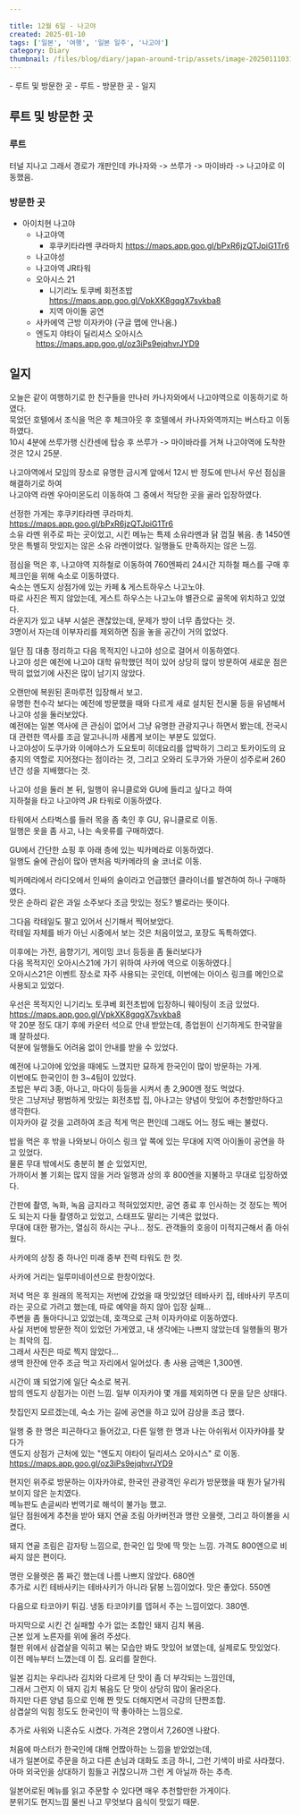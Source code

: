 ```yaml
---  
  
title: 12월 6일 - 나고야  
created: 2025-01-10  
tags: ['일본', '여행', '일본 일주', '나고야']  
category: Diary  
thumbnail: /files/blog/diary/japan-around-trip/assets/image-20250111031539339.png  
---  
```

  
  
<TableOfContents>  
- 루트 및 방문한 곳  
  - 루트  
  - 방문한 곳  
- 일지  
</TableOfContents>  
  
## 루트 및 방문한 곳  
  
### 루트  
  
터널 지나고 그래서 경로가 개판인데 카나자와 -> 쓰루가 -> 마이바라 -> 나고야로 이동했음.  
  
<ImageLoader src="/files/blog/diary/japan-around-trip/assets/image-20250110020825555.png" alt="image-20250110020825555" />  
  
### 방문한 곳  
  
- 아이치현 나고야  
  - 나고야역  
    - 후쿠키타라멘 쿠라마치 https://maps.app.goo.gl/bPxR6jzQTJpiG1Tr6  
  - 나고야성  
  - 나고야역 JR타워  
  - 오아시스 21  
    - 니기리노 토쿠베 회전초밥 https://maps.app.goo.gl/VpkXK8gqgX7svkba8  
    - 지역 아이돌 공연  
  - 사카에역 근방 이자카야 (구글 맵에 안나옴.)  
  - 엔도지 야타이 딜리셔스 오아시스 https://maps.app.goo.gl/oz3iPs9ejqhvrJYD9  
  
## 일지  
  
오늘은 같이 여행하기로 한 친구들을 만나러 카나자와에서 나고야역으로 이동하기로 하였다.  
묵었던 호텔에서 조식을 먹은 후 체크아웃 후 호텔에서 카나자와역까지는 버스타고 이동하였다.  
10시 4분에 쓰루가행 신칸센에 탑승 후 쓰루가 -> 마이바라를 거쳐 나고야역에 도착한 것은 12시 25분.  
  
나고야역에서 모임의 장소로 유명한 금시계 앞에서 12시 반 정도에 만나서 우선 점심을 해결하기로 하여  
나고야역 라멘 우아미몬도리 이동하여 그 중에서 적당한 곳을 골라 입장하였다.  
  
선정한 가게는 후쿠키타라멘 쿠라마치.  
https://maps.app.goo.gl/bPxR6jzQTJpiG1Tr6  
소유 라멘 위주로 파는 곳이었고, 시킨 메뉴는 특제 소유라멘과 닭 껍질 볶음. 총 1450엔  
맛은 특별히 맛있지는 않은 소유 라멘이었다. 일행들도 만족하지는 않은 느낌.  
  
<ImageLoader src="/files/blog/diary/japan-around-trip/assets/image-20250111024023185.png" alt="image-20250111024023185" />  
  
점심을 먹은 후, 나고야역 지하철로 이동하여 760엔짜리 24시간 지하철 패스를 구매 후 체크인을 위해 숙소로 이동하였다.  
숙소는 엔도지 상점가에 있는 카페 & 게스트하우스 나고노야.  
따로 사진은 찍지 않았는데, 게스트 하우스는 나고노야 별관으로 골목에 위치하고 있었다.  
라운지가 있고 내부 시설은 괜찮았는데, 문제가 방이 너무 좁았다는 것.  
3명이서 자는데 이부자리를 제외하면 짐을 놓을 공간이 거의 없었다.  
  
일단 짐 대충 정리하고 다음 목적지인 나고야 성으로 걸어서 이동하였다.  
나고야 성은 예전에 나고야 대학 유학했던 적이 있어 상당히 많이 방문하여 새로운 점은 딱히 없었기에 사진은 많이 남기지 않았다.  
  
오랜만에 복원된 혼마루전 입장해서 보고.  
유명한 천수각 보다는 예전에 방문했을 때와 다르게 새로 설치된 전시물 등을 유념해서 나고야 성을 둘러보았다.  
예전에는 일본 역사에 큰 관심이 없어서 그냥 유명한 관광지구나 하면서 봤는데, 전국시대 관련한 역사를 조금 알고나니까 새롭게 보이는 부분도 있었다.  
나고야성이 도쿠가와 이에야스가 도요토미 히데요리를 압박하기 그리고 토카이도의 요충지의 역할로 지어졌다는 점이라는 것, 그리고 오와리 도쿠가와 가문이 성주로써 260년간 성을 지배했다는 것.  
  
<ImageLoader src="/files/blog/diary/japan-around-trip/assets/image-20250111024922738.png" alt="image-20250111024922738" />  
  
<ImageLoader src="/files/blog/diary/japan-around-trip/assets/image-20250111024948618.png" alt="image-20250111024948618" />  
  
<ImageLoader src="/files/blog/diary/japan-around-trip/assets/image-20250111024958825.png" alt="image-20250111024958825" />  
  
나고야 성을 둘러 본 뒤, 일행이 유니클로와 GU에 들리고 싶다고 하여  
지하철을 타고 나고야역 JR 타워로 이동하였다.  
  
<ImageLoader src="/files/blog/diary/japan-around-trip/assets/image-20250111030000441.png" alt="image-20250111030000441" />  
  
타워에서 스타벅스를 들러 목을 좀 축인 후 GU, 유니클로로 이동.  
일행은 옷을 좀 사고, 나는 속옷류를 구매하였다.  
  
<ImageLoader src="/files/blog/diary/japan-around-trip/assets/image-20250111030034488.png" alt="image-20250111030034488" />  
  
GU에서 간단한 쇼핑 후 아래 층에 있는 빅카메라로 이동하였다.  
일행도 술에 관심이 많아 맨처음 빅카메라의 술 코너로 이동.  
  
빅카메라에서 라디오에서 인싸의 술이라고 언급했던 클라이너를 발견하여 하나 구매하였다.  
맛은 순하리 같은 과일 소주보다 조금 맛있는 정도? 별로라는 뜻이다.  
  
<ImageLoader src="/files/blog/diary/japan-around-trip/assets/image-20250111030238477.png" alt="image-20250111030238477" />  
  
그다음 칵테일도 팔고 있어서 신기해서 찍어보았다.  
칵테일 자체를 바가 아닌 시중에서 보는 것은 처음이었고, 포장도 독특하였다.  
  
<ImageLoader src="/files/blog/diary/japan-around-trip/assets/image-20250111030446636.png" alt="image-20250111030446636" />  
  
이후에는 가전, 음향기기, 게이밍 코너 등등을 좀 둘러보다가  
다음 목적지인 오아시스21에 가기 위하여 사카에 역으로 이동하였다.|  
오아시스21은 이벤트 장소로 자주 사용되는 곳인데, 이번에는 아이스 링크를 메인으로 사용되고 있었다.  
  
<ImageLoader src="/files/blog/diary/japan-around-trip/assets/image-20250111030818324.png" alt="image-20250111030818324" />  
  
우선은 목적지인 니기리노 토쿠베 회전초밥에 입장하니 웨이팅이 조금 있었다.  
 https://maps.app.goo.gl/VpkXK8gqgX7svkba8  
약 20분 정도 대기 후에 카운터 석으로 안내 받았는데, 종업원이 신기하게도 한국말을 꽤 잘하셨다.  
덕분에 일행들도 어려움 없이 안내를 받을 수 있었다.  
  
예전에 나고야에 있었을 때에도 느꼈지만 묘하게 한국인이 많이 방문하는 가게.  
이번에도 한국인이 한 3~4팀이 있었다.  
초밥은 부리 3종, 아나고, 마다이 등등을 시켜서 총 2,900엔 정도 먹었다.  
맛은 그냥저냥 평범하게 맛있는 회전초밥 집, 아나고는 양념이 맛있어 추천할만하다고 생각한다.  
이자카야 갈 것을 고려하여 조금 적게 먹은 편인데 그래도 어느 정도 배는 불렀다.  
  
<ImageLoader src="/files/blog/diary/japan-around-trip/assets/image-20250111031024391.png" alt="image-20250111031024391" />  
  
<ImageLoader src="/files/blog/diary/japan-around-trip/assets/image-20250111031249936.png" alt="image-20250111031249936" />  
  
밥을 먹은 후 밖을 나와보니 아이스 링크 앞 쪽에 있는 무대에 지역 아이돌이 공연을 하고 있었다.  
물론 무대 밖에서도 충분히 볼 순 있었지만,  
가까이서 볼 기회는 많지 않을 거라 일행과 상의 후 800엔을 지불하고 무대로 입장하였다.  
  
간판에 촬영, 녹화, 녹음 금지라고 적혀있었지만, 공연 종료 후 인사하는 것 정도는 찍어도 되는지 다들 촬영하고 있었고, 스태프도 말리는 기색은 없었다.  
무대에 대한 평가는, 열심히 하시는 구나... 정도. 관객들의 호응이 미적지근해서 좀 아쉬웠다.  
  
<ImageLoader src="/files/blog/diary/japan-around-trip/assets/image-20250111031539339.png" alt="image-20250111031539339" />  
  
사카에의 상징 중 하나인 미래 중부 전력 타워도 한 컷.  
  
<ImageLoader src="/files/blog/diary/japan-around-trip/assets/image-20250111031802926.png" alt="image-20250111031802926" />  
  
사카에 거리는 일루미네이션으로 한창이었다.  
  
<ImageLoader src="/files/blog/diary/japan-around-trip/assets/image-20250111031858518.png" alt="image-20250111031858518" />  
  
저녁 먹은 후 원래의 목적지는 저번에 갔었을 때 맛있었던 테바사키 집, 테바사키 무츠미 라는 곳으로 가려고 했는데, 따로 예약을 하지 않아 입장 실패...  
주변을 좀 돌아다니고 있었는데, 호객으로 근처 이자카야로 이동하였다.  
사실 저번에 방문한 적이 있었던 가게였고, 내 생각에는 나쁘지 않았는데 일행들의 평가는 최악의 집.  
그래서 사진은 따로 찍지 않았다...  
생맥 한잔에 안주 조금 먹고 자리에서 일어섰다. 총 사용 금액은 1,300엔.  
  
시간이 꽤 되었기에 일단 숙소로 복귀.  
밤의 엔도지 상점가는 이런 느낌. 일부 이자카야 몇 개를 제외하면 다 문을 닫은 상태다.  
  
<ImageLoader src="/files/blog/diary/japan-around-trip/assets/image-20250111032352455.png" alt="image-20250111032352455" />  
  
찻집인지 모르겠는데, 숙소 가는 길에 공연을 하고 있어 감상을 조금 했다.  
  
<ImageLoader src="/files/blog/diary/japan-around-trip/assets/image-20250111032430774.png" alt="image-20250111032430774" />  
  
일행 중 한 명은 피곤하다고 들어갔고, 다른 일행 한 명과 나는 아쉬워서 이자카야를 찾다가  
엔도지 상점가 근처에 있는 "엔도지 야타이 딜리셔스 오아시스" 로 이동.  
https://maps.app.goo.gl/oz3iPs9ejqhvrJYD9  
  
현지인 위주로 방문하는 이자카야로, 한국인 관광객인 우리가 방문했을 때 뭔가 달가워 보이지 않은 눈치였다.  
메뉴판도 손글씨라 번역기로 해석이 불가능 했고.  
일단 점원에게 추천을 받아 돼지 연골 조림 아카버전과 명란 오믈렛, 그리고 하이볼을 시켰다.  
  
<ImageLoader src="/files/blog/diary/japan-around-trip/assets/image-20250111032748376.png" alt="image-20250111032748376" />  
  
돼지 연골 조림은 감자탕 느낌으로, 한국인 입 맛에 딱 맛는 느낌. 가격도 800엔으로 비싸지 않은 편이다.  
  
<ImageLoader src="/files/blog/diary/japan-around-trip/assets/image-20250111032913443.png" alt="image-20250111032913443" />  
  
명란 오믈렛은 쫌 짜긴 했는데 나름 나쁘지 않았다. 680엔  
추가로 시킨 테바사키는 테바사키가 아니라 닭봉 느낌이었다. 맛은 좋았다. 550엔  
  
<ImageLoader src="/files/blog/diary/japan-around-trip/assets/image-20250111033302878.png" alt="image-20250111033302878" />  
  
다음으로 타코야키 튀김. 냉동 타코야키를 뎁혀서 주는 느낌이었다. 380엔.  
  
<ImageLoader src="/files/blog/diary/japan-around-trip/assets/image-20250111033431340.png" alt="image-20250111033431340" />  
  
마지막으로 시킨 건 실패할 수가 없는 조합인 돼지 김치 볶음.  
근본 있게 노른자를 위에 올려 주셨다.  
철판 위에서 삼겹살을 익히고 볶는 모습만 봐도 맛있어 보였는데, 실제로도 맛있었다.  
이전 메뉴부터 느꼈는데 이 집. 요리를 잘한다.  
  
일본 김치는 우리나라 김치와 다르게 단 맛이 좀 더 부각되는 느낌인데,  
그래서 그런지 이 돼지 김치 볶음도 단 맛이 상당히 많이 올라온다.  
하지만 다른 양념 등으로 인해 짠 맛도 더해지면서 극강의 단짠조합.  
삼겹살의 익힘 정도도 한국인이 딱 좋아하는 느낌으로.  
  
추가로 사워와 니혼슈도 시켰다. 가격은 2명이서 7,260엔 나왔다.  
  
<ImageLoader src="/files/blog/diary/japan-around-trip/assets/image-20250111033537510.png" alt="image-20250111033537510" />  
  
처음에 마스터가 한국인에 대해 언짢아하는 느낌을 받았었는데,  
내가 일본어로 주문을 하고 다른 손님과 대화도 조금 하니, 그런 기색이 바로 사라졌다.  
아마 외국인을 상대하기 힘들고 귀찮으니까 그런 게 아닐까 하는 추측.  
  
일본어로된 메뉴를 읽고 주문할 수 있다면 매우 추천할만한 가게이다.  
분위기도 현지느낌 물씬 나고 무엇보다 음식이 맛있기 때문.  
  
  
  